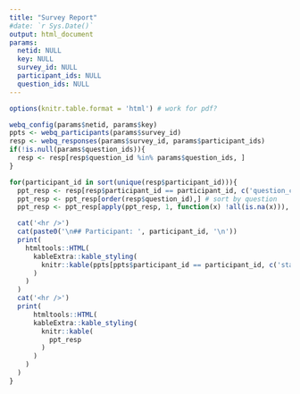```yaml
---
title: "Survey Report"
#date: `r Sys.Date()`
output: html_document
params: 
  netid: NULL
  key: NULL
  survey_id: NULL
  participant_ids: NULL
  question_ids: NULL
---
```


```r
options(knitr.table.format = 'html') # work for pdf? 

webq_config(params$netid, params$key)
ppts <- webq_participants(params$survey_id)
resp <- webq_responses(params$survey_id, params$participant_ids)
if(!is.null(params$question_ids)){
  resp <- resp[resp$question_id %in% params$question_ids, ]
}
```

```r
for(participant_id in sort(unique(resp$participant_id))){
  ppt_resp <- resp[resp$participant_id == participant_id, c('question_content', 'text_values', 'numeric_values')]
  ppt_resp <- ppt_resp[order(resp$question_id),] # sort by question
  ppt_resp <- ppt_resp[apply(ppt_resp, 1, function(x) !all(is.na(x))), ] # only display rows with data

  cat('<hr />')
  cat(paste0('\n## Participant: ', participant_id, '\n'))
  print(
    htmltools::HTML(
      kableExtra::kable_styling(
        knitr::kable(ppts[ppts$participant_id == participant_id, c('start_date', 'end_date')])
      )
    )
  )
  cat('<hr />')
  print(
      htmltools::HTML(
      kableExtra::kable_styling(
        knitr::kable(
          ppt_resp 
        )
      )
    )
  )
}
```

